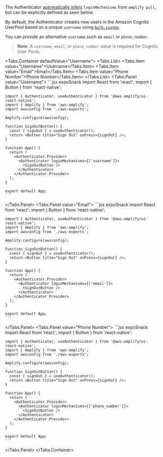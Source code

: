 
<Alert role="none" heading="Zero Configuration">

The Authenticator [automatically infers](/connected-components/authenticator#step-1-configure-backend) `loginMechanisms` from `amplify pull`,
but can be explicitly defined as seen below.

</Alert>

By default, the Authenticator creates new users in the Amazon Cognito UserPool based on a unique `username` using
[`Auth.signUp`](https://docs.amplify.aws/lib/auth/emailpassword/q/platform/js).

You can provide an alternative `username` such as `email` or `phone_number`.

> **Note**: A `username`, `email`, or `phone_number` value is required for Cognito User Pools.

<Tabs.Container defaultValue="Username">
  <Tabs.List>
    <Tabs.Item value="Username">Username</Tabs.Item>
    <Tabs.Item value="Email">Email</Tabs.Item>
    <Tabs.Item value="Phone Number">Phone Number</Tabs.Item>
  </Tabs.List>
  <Tabs.Panel value="Username">
    ```jsx expoSnack
    import React from 'react';
    import { Button } from 'react-native';

    import { Authenticator, useAuthenticator } from '@aws-amplify/ui-react-native';
    import { Amplify } from 'aws-amplify';
    import awsconfig from './aws-exports';

    Amplify.configure(awsconfig);

    function SignOutButton() {
      const { signOut } = useAuthenticator();
      return <Button title="Sign Out" onPress={signOut} />;
    }

    function App() {
      return (
        <Authenticator.Provider>
          <Authenticator loginMechanisms={['username']}>
            <SignOutButton />
          </Authenticator>
        </Authenticator.Provider>
      );
    }

    export default App;
    ```
  </Tabs.Panel>
  <Tabs.Panel value="Email">
    ```jsx expoSnack
    import React from 'react';
    import { Button } from 'react-native';

    import { Authenticator, useAuthenticator } from '@aws-amplify/ui-react-native';
    import { Amplify } from 'aws-amplify';
    import awsconfig from './aws-exports';

    Amplify.configure(awsconfig);

    function SignOutButton() {
      const { signOut } = useAuthenticator();
      return <Button title="Sign Out" onPress={signOut} />;
    }

    function App() {
      return (
        <Authenticator.Provider>
          <Authenticator loginMechanisms={['email']}>
            <SignOutButton />
          </Authenticator>
        </Authenticator.Provider>
      );
    }

    export default App;
    ```
  </Tabs.Panel>
  <Tabs.Panel value="Phone Number">
    ```jsx expoSnack
    import React from 'react';
    import { Button } from 'react-native';

    import { Authenticator, useAuthenticator } from '@aws-amplify/ui-react-native';
    import { Amplify } from 'aws-amplify';
    import awsconfig from './aws-exports';

    Amplify.configure(awsconfig);

    function SignOutButton() {
      const { signOut } = useAuthenticator();
      return <Button title="Sign Out" onPress={signOut} />;
    }

    function App() {
      return (
        <Authenticator.Provider>
          <Authenticator loginMechanisms={['phone_number']}>
            <SignOutButton />
          </Authenticator>
        </Authenticator.Provider>
      );
    }

    export default App;
    ```
  </Tabs.Panel>
</Tabs.Container>
